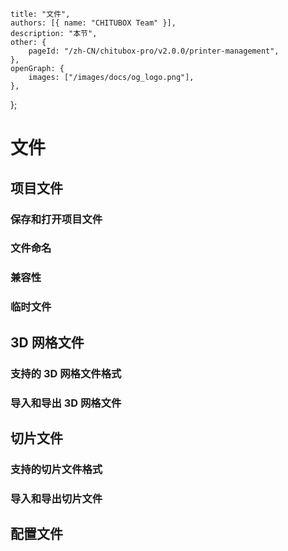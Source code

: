 
	title: "文件",
	authors: [{ name: "CHITUBOX Team" }],
	description: "本节",
	other: {
		pageId: "/zh-CN/chitubox-pro/v2.0.0/printer-management",
	},
	openGraph: {
		images: ["/images/docs/og_logo.png"],
	},
};

# 文件

## 项目文件

### 保存和打开项目文件

### 文件命名

### 兼容性

### 临时文件

## 3D 网格文件

### 支持的 3D 网格文件格式

### 导入和导出 3D 网格文件

## 切片文件

### 支持的切片文件格式

### 导入和导出切片文件

## 配置文件
